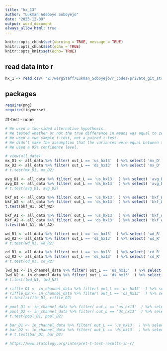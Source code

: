 ```yaml
---
title: "hx_13"
author: "Lukman Adeboye Soboyejo"
date: "2023-12-09"
output: word_document
always_allow_html: true
---
```


```r

knitr::opts_chunk$set(warning = TRUE, message = TRUE) 
knitr::opts_chunk$set(echo = TRUE)
knitr::opts_knit$set(echo= TRUE)

```


## read data into r
```r
hx_1 <- read.csv( "Z:/wergStaff/Lukman_Soboyejo/r_codes/private_git_stream_data/lucas_WERG/data/hx_1.csv" )
```

## packages
```r

require(png)
require(tidyverse)

```


#t-test
- none
```r

# We used a two-sided alternative hypothesis.
# We tested whether or not the true difference in means was equal to zero.
# We used a two sample t-test, not a paired t-test.
# We didn’t make the assumption that the variances were equal between the groups.
# We used a 95% confidence level.

# view(all_data)
mx_D1 <- all_data %>% filter( out_L == 'us_hx13'  ) %>% select( 'mx_D' ) 
mx_D2 <- all_data %>% filter( out_L == 'ds_hx13'  ) %>% select( 'mx_D' ) 
# t.test(mx_D1, mx_D2)

avg_D1 <- all_data %>% filter( out_L == 'us_hx13'  ) %>% select( 'avg_D' ) 
avg_D2 <- all_data %>% filter( out_L == 'ds_hx13'  ) %>% select( 'avg_D' ) 
# t.test(avg_D1, avg_D2)

bkf_W1 <- all_data %>% filter( out_L == 'us_hx13'  ) %>% select( 'bkf_W' ) 
bkf_W2 <- all_data %>% filter( out_L == 'ds_hx13'  ) %>% select( 'bkf_W' ) 
t.test(bkf_W1, bkf_W2)

bkf_A1 <- all_data %>% filter( out_L == 'us_hx13'  ) %>% select( 'bkf_A' ) 
bkf_A2 <- all_data %>% filter( out_L == 'ds_hx13'  ) %>% select( 'bkf_A' ) 
t.test(bkf_A1, bkf_A2)

wd_R1 <- all_data %>% filter( out_L == 'us_hx13'  ) %>% select( 'wd_R' ) 
wd_R2 <- all_data %>% filter( out_L == 'ds_hx13'  ) %>% select( 'wd_R' ) 
# t.test(wd_R1, wd_R2)

cd_R1 <- all_data %>% filter( out_L == 'us_hx13'  ) %>% select( 'cd_R' ) 
cd_R2 <- all_data %>% filter( out_L == 'ds_hx13'  ) %>% select( 'cd_R' ) 
# t.test(cd_R1, cd_R2) 

lwd_N1 <- in_channel_data %>% filter( out_L == 'us_hx13'  ) %>% select( 'lwd_N' ) 
lwd_N2 <- in_channel_data %>% filter( out_L == 'ds_hx13'  ) %>% select( 'lwd_N' ) 
# t.test(lwd_N1, lwd_N2)

# riffle_D1 <- in_channel_data %>% filter( out_L == 'us_hx13'  ) %>% select( 'riffle_D' ) 
# riffle_D2 <- in_channel_data %>% filter( out_L == 'ds_hx13'  ) %>% select( 'riffle_D' ) 
# t.test(riffle_D1, riffle_D2)

# pool_D1 <- in_channel_data %>% filter( out_L == 'us_hx13'  ) %>% select( 'pool_D' ) 
# pool_D2 <- in_channel_data %>% filter( out_L == 'ds_hx13'  ) %>% select( 'pool_D' ) 
# t.test(pool_D1, pool_D2)

# bar_D1 <- in_channel_data %>% filter( out_L == 'us_hx13'  ) %>% select( 'Bars' ) 
# bar_D2 <- in_channel_data %>% filter( out_L == 'ds_hx13'  ) %>% select( 'Bars' ) 
# # t.test(bar_D1, bar_D2)

# https://www.statology.org/interpret-t-test-results-in-r/

```   

